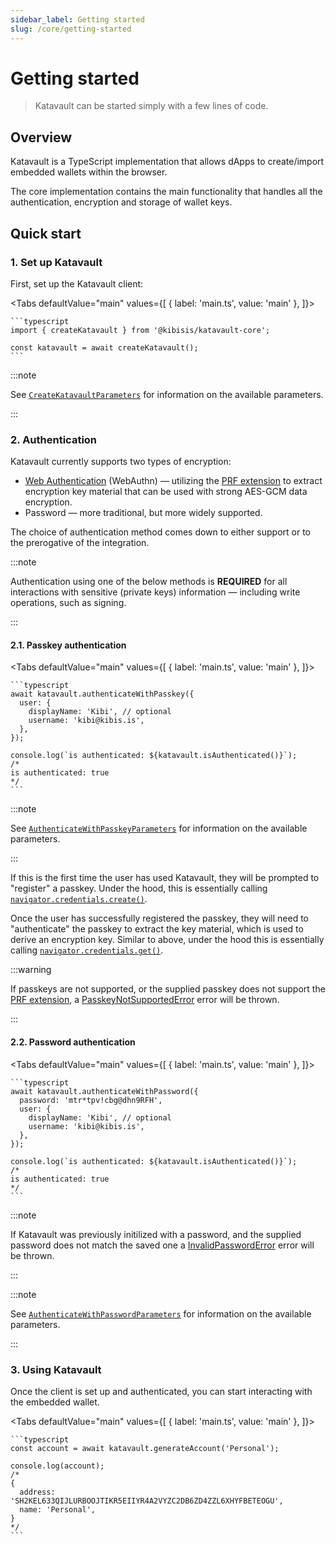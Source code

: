 ```yaml
---
sidebar_label: Getting started
slug: /core/getting-started
---
```



# Getting started

> Katavault can be started simply with a few lines of code.

<SectionBreak />

## Overview

Katavault is a TypeScript implementation that allows dApps to create/import embedded wallets within the browser.

The core implementation contains the main functionality that handles all the authentication, encryption and storage of wallet keys.

<SectionBreak />

## Quick start

### 1. Set up Katavault

First, set up the Katavault client:

<Tabs
  defaultValue="main"
  values={[
    { label: 'main.ts', value: 'main' },
  ]}>
  <TabItem value="main">

    ```typescript
    import { createKatavault } from '@kibisis/katavault-core';

    const katavault = await createKatavault();
    ```

  </TabItem>
</Tabs>

:::note

See [`CreateKatavaultParameters`](04-glossary/02-types.mdx#createkatavaultparameters) for information on the available parameters.

:::

### 2. Authentication

Katavault currently supports two types of encryption:

* [Web Authentication](https://developer.mozilla.org/en-US/docs/Web/API/Web_Authentication_API) (WebAuthn) — utilizing the [PRF extension][prf_extension] to extract encryption key material that can be used with strong AES-GCM data encryption.
* Password — more traditional, but more widely supported.

The choice of authentication method comes down to either support or to the prerogative of the integration.

:::note

Authentication using one of the below methods is **REQUIRED** for all interactions with sensitive (private keys) information — including write operations, such as signing.

:::

#### 2.1. Passkey authentication

<Tabs
  defaultValue="main"
  values={[
    { label: 'main.ts', value: 'main' },
  ]}>
  <TabItem value="main">

    ```typescript
    await katavault.authenticateWithPasskey({
      user: {
        displayName: 'Kibi', // optional
        username: 'kibi@kibis.is',
      },
    });

    console.log(`is authenticated: ${katavault.isAuthenticated()}`);
    /*
    is authenticated: true
    */
    ```

  </TabItem>
</Tabs>

:::note

See [`AuthenticateWithPasskeyParameters`](04-glossary/02-types.mdx#authenticatewithpasskeyparameters) for information on the available parameters.

:::

If this is the first time the user has used Katavault, they will be prompted to "register" a passkey. Under the hood, this is essentially calling [`navigator.credentials.create()`](https://developer.mozilla.org/en-US/docs/Web/API/CredentialsContainer/create).

Once the user has successfully registered the passkey, they will need to "authenticate" the passkey to extract the key material, which is used to derive an encryption key. Similar to above, under the hood this is essentially calling [`navigator.credentials.get()`](https://developer.mozilla.org/en-US/docs/Web/API/CredentialsContainer/get).

:::warning

If passkeys are not supported, or the supplied passkey does not support the [PRF extension][prf_extension], a [PasskeyNotSupportedError](04-glossary/03-errors.mdx#passkeynotsupportederror) error will be thrown.

:::

#### 2.2. Password authentication

<Tabs
  defaultValue="main"
  values={[
    { label: 'main.ts', value: 'main' },
  ]}>
  <TabItem value="main">

    ```typescript
    await katavault.authenticateWithPassword({
      password: 'mtr*tpv!cbg@dhn9RFH',
      user: {
        displayName: 'Kibi', // optional
        username: 'kibi@kibis.is',
      },
    });

    console.log(`is authenticated: ${katavault.isAuthenticated()}`);
    /*
    is authenticated: true
    */
    ```

  </TabItem>
</Tabs>

:::note

If Katavault was previously initilized with a password, and the supplied password does not match the saved one a [InvalidPasswordError](04-glossary/03-errors.mdx#invalidpassworderror) error will be thrown.

:::

:::note

See [`AuthenticateWithPasswordParameters`](04-glossary/02-types.mdx#authenticatewithpasswordparameters) for information on the available parameters.

:::

### 3. Using Katavault

Once the client is set up and authenticated, you can start interacting with the embedded wallet.

<Tabs
  defaultValue="main"
  values={[
    { label: 'main.ts', value: 'main' },
  ]}>
  <TabItem value="main">

    ```typescript
    const account = await katavault.generateAccount('Personal');

    console.log(account);
    /*
    {
      address: 'SH2KEL633QIJLURBOOJTIKR5EIIYR4A2VYZC2DB6ZD4ZZL6XHYFBETEOGU',
      name: 'Personal',
    }
    */
    ```

  </TabItem>
</Tabs>

<!-- links -->
[prf_extension]: https://github.com/w3c/webauthn/wiki/Explainer:-PRF-extension
